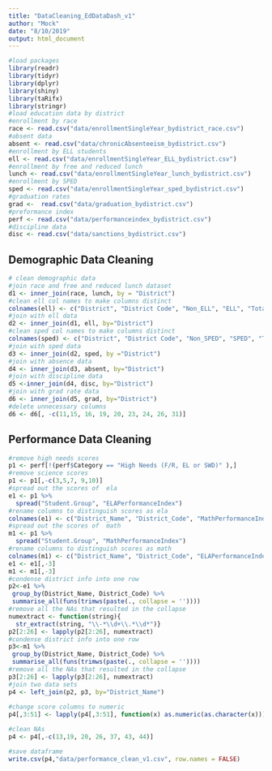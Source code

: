 ```yaml
---
title: "DataCleaning_EdDataDash_v1"
author: "Mock"
date: "8/10/2019"
output: html_document
---
```


```r
#load packages
library(readr)
library(tidyr)
library(dplyr)
library(shiny)
library(taRifx)
library(stringr)
#load education data by district
#enrollment by race
race <- read.csv("data/enrollmentSingleYear_bydistrict_race.csv")
#absent data 
absent <- read.csv("data/chronicAbsenteeism_bydistrict.csv")
#enrollment by ELL students
ell <- read.csv("data/enrollmentSingleYear_ELL_bydistrict.csv")
#enrollment by free and reduced lunch
lunch <- read.csv("data/enrollmentSingleYear_lunch_bydistrict.csv")
#enrollment by SPED
sped <- read.csv("data/enrollmentSingleYear_sped_bydistrict.csv")
#graduation rates
grad <-  read.csv("data/graduation_bydistrict.csv")
#preformance index
perf <- read.csv("data/performanceindex_bydistrict.csv")
#discipline data
disc <- read.csv("data/sanctions_bydistrict.csv")
```

## Demographic Data Cleaning 


```r
# clean demographic data 
#join race and free and reduced lunch dataset
d1 <- inner_join(race, lunch, by = "District")
#clean ell col names to make columns distinct
colnames(ell) <- c("District", "District Code", "Non_ELL", "ELL", "Total")
#join with ell data
d2 <- inner_join(d1, ell, by="District")
#clean sped col names to make columns distinct
colnames(sped) <- c("District", "District Code", "Non_SPED", "SPED", "Total")
#join with sped data
d3 <- inner_join(d2, sped, by ="District")
#join with absence data 
d4 <- inner_join(d3, absent, by="District")
#join with discipline data
d5 <-inner_join(d4, disc, by="District")
#join with grad rate data
d6 <- inner_join(d5, grad, by="District")
#delete unnecessary columns
d6 <- d6[, -c(11,15, 16, 19, 20, 23, 24, 26, 31)]

```

## Performance Data Cleaning


```r
#remove high needs scores
p1 <- perf[!(perf$Category == "High Needs (F/R, EL or SWD)" ),]
#remove science scores
p1 <- p1[,-c(3,5,7, 9,10)]
#spread out the scores of  ela
e1 <- p1 %>% 
  spread("Student.Group", "ELAPerformanceIndex") 
#rename columns to distinguish scores as ela
colnames(e1) <- c("District_Name", "District_Code", "MathPerformanceIndex", "ELAgrade_11", "ELAgrade_3", "ELAgrade_4", "ELAgrade_5", "ELAgrade_6", "ELAgrade_7", "ELAgrade_8", "ELANative", "ELAAsian", "ELABlack", "ELADistrict", "ELAFree_Reduced_Lunch", "ELAELL", "ELAFemale", "ELAhispanic","ELAMale", "ELAHawaiian_PI", "ELANon_Bi", "ELANon_Free_Reduced_Lunch", "ELANon_ELL", "ELADisabilities", "ELANon_Disabilities", "ELATwo_Plus_Races", "ELAWhite")
#spread out the scores of  math
m1 <- p1 %>%
  spread("Student.Group", "MathPerformanceIndex")
#rename columns to distinguish scores as math
colnames(m1) <- c("District_Name", "District_Code", "ELAPerformanceIndex", "MathGrade_11", "MathGrade_3", "MathGrade_4", "MathGrade_5", "MathGrade_6", "MathGrade_7", "MathGrade_8", "MathNative", "MathAsian", "MathBlack", "MathDistrict", "MathFree_Reduced_Lunch", "MathELL", "MathFemale", "Mathhispanic","MathMale", "MathHawaiian_PI", "MathNon_Bi", "MathNon_Free_Reduced_Lunch", "MathNon_ELL", "MathDisabilities", "MathNon_Disabilities", "MathTwo_Plus_Races", "MathWhite")
e1 <- e1[,-3]
m1 <- m1[,-3]
#condense district info into one row
p2<-e1 %>% 
 group_by(District_Name, District_Code) %>% 
 summarise_all(funs(trimws(paste(., collapse = ''))))
#remove all the NAs that resulted in the collapse
numextract <- function(string){ 
  str_extract(string, "\\-*\\d+\\.*\\d*")} 
p2[2:26] <- lapply(p2[2:26], numextract)
#condense district info into one row
p3<-m1 %>% 
 group_by(District_Name, District_Code) %>% 
 summarise_all(funs(trimws(paste(., collapse = ''))))
#remove all the NAs that resulted in the collapse
p3[2:26] <- lapply(p3[2:26], numextract)
#join two data sets
p4 <- left_join(p2, p3, by="District_Name")
 
#change score columns to numeric 
p4[,3:51] <- lapply(p4[,3:51], function(x) as.numeric(as.character(x)))
```

```r
#clean NAs
p4 <- p4[,-c(13,19, 20, 26, 37, 43, 44)]
```

```r

#save dataframe 
write.csv(p4,"data/performance_clean_v1.csv", row.names = FALSE)

```
